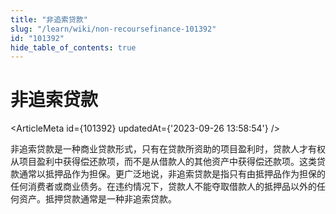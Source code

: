 ```yaml
---
title: "非追索贷款"
slug: "/learn/wiki/non-recoursefinance-101392"
id: "101392"
hide_table_of_contents: true
---
```



# 非追索贷款

<ArticleMeta id={101392} updatedAt={'2023-09-26 13:58:54'} />
<div className='border-solid border-b border-t-0 my-4 border-[var(--ifm-color-gray-300)]' />

非追索贷款是一种商业贷款形式，只有在贷款所资助的项目盈利时，贷款人才有权从项目盈利中获得偿还款项，而不是从借款人的其他资产中获得偿还款项。这类贷款通常以抵押品作为担保。更广泛地说，非追索贷款是指只有由抵押品作为担保的任何消费者或商业债务。在违约情况下，贷款人不能夺取借款人的抵押品以外的任何资产。抵押贷款通常是一种非追索贷款。
